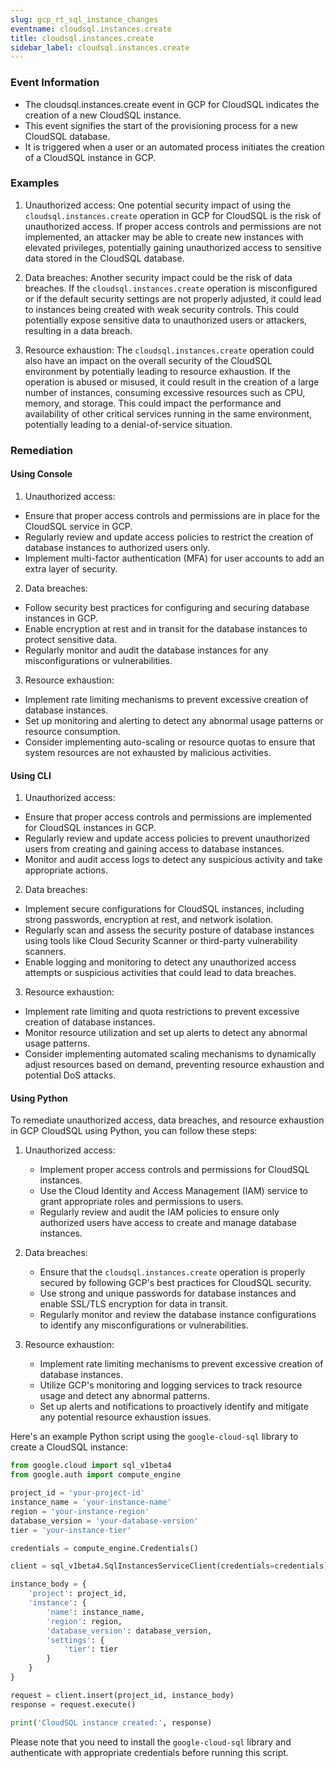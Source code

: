 ```yaml
--- 
slug: gcp_rt_sql_instance_changes
eventname: cloudsql.instances.create
title: cloudsql.instances.create
sidebar_label: cloudsql.instances.create
---
```

                       
### Event Information

- The cloudsql.instances.create event in GCP for CloudSQL indicates the creation of a new CloudSQL instance.
- This event signifies the start of the provisioning process for a new CloudSQL database.
- It is triggered when a user or an automated process initiates the creation of a CloudSQL instance in GCP.


### Examples

1. Unauthorized access: One potential security impact of using the `cloudsql.instances.create` operation in GCP for CloudSQL is the risk of unauthorized access. If proper access controls and permissions are not implemented, an attacker may be able to create new instances with elevated privileges, potentially gaining unauthorized access to sensitive data stored in the CloudSQL database.

2. Data breaches: Another security impact could be the risk of data breaches. If the `cloudsql.instances.create` operation is misconfigured or if the default security settings are not properly adjusted, it could lead to instances being created with weak security controls. This could potentially expose sensitive data to unauthorized users or attackers, resulting in a data breach.

3. Resource exhaustion: The `cloudsql.instances.create` operation could also have an impact on the overall security of the CloudSQL environment by potentially leading to resource exhaustion. If the operation is abused or misused, it could result in the creation of a large number of instances, consuming excessive resources such as CPU, memory, and storage. This could impact the performance and availability of other critical services running in the same environment, potentially leading to a denial-of-service situation.

### Remediation

#### Using Console

1. Unauthorized access:
- Ensure that proper access controls and permissions are in place for the CloudSQL service in GCP.
- Regularly review and update access policies to restrict the creation of database instances to authorized users only.
- Implement multi-factor authentication (MFA) for user accounts to add an extra layer of security.

2. Data breaches:
- Follow security best practices for configuring and securing database instances in GCP.
- Enable encryption at rest and in transit for the database instances to protect sensitive data.
- Regularly monitor and audit the database instances for any misconfigurations or vulnerabilities.

3. Resource exhaustion:
- Implement rate limiting mechanisms to prevent excessive creation of database instances.
- Set up monitoring and alerting to detect any abnormal usage patterns or resource consumption.
- Consider implementing auto-scaling or resource quotas to ensure that system resources are not exhausted by malicious activities.

#### Using CLI

1. Unauthorized access:
- Ensure that proper access controls and permissions are implemented for CloudSQL instances in GCP.
- Regularly review and update access policies to prevent unauthorized users from creating and gaining access to database instances.
- Monitor and audit access logs to detect any suspicious activity and take appropriate actions.

2. Data breaches:
- Implement secure configurations for CloudSQL instances, including strong passwords, encryption at rest, and network isolation.
- Regularly scan and assess the security posture of database instances using tools like Cloud Security Scanner or third-party vulnerability scanners.
- Enable logging and monitoring to detect any unauthorized access attempts or suspicious activities that could lead to data breaches.

3. Resource exhaustion:
- Implement rate limiting and quota restrictions to prevent excessive creation of database instances.
- Monitor resource utilization and set up alerts to detect any abnormal usage patterns.
- Consider implementing automated scaling mechanisms to dynamically adjust resources based on demand, preventing resource exhaustion and potential DoS attacks.

#### Using Python

To remediate unauthorized access, data breaches, and resource exhaustion in GCP CloudSQL using Python, you can follow these steps:

1. Unauthorized access:
   - Implement proper access controls and permissions for CloudSQL instances.
   - Use the Cloud Identity and Access Management (IAM) service to grant appropriate roles and permissions to users.
   - Regularly review and audit the IAM policies to ensure only authorized users have access to create and manage database instances.

2. Data breaches:
   - Ensure that the `cloudsql.instances.create` operation is properly secured by following GCP's best practices for CloudSQL security.
   - Use strong and unique passwords for database instances and enable SSL/TLS encryption for data in transit.
   - Regularly monitor and review the database instance configurations to identify any misconfigurations or vulnerabilities.

3. Resource exhaustion:
   - Implement rate limiting mechanisms to prevent excessive creation of database instances.
   - Utilize GCP's monitoring and logging services to track resource usage and detect any abnormal patterns.
   - Set up alerts and notifications to proactively identify and mitigate any potential resource exhaustion issues.

Here's an example Python script using the `google-cloud-sql` library to create a CloudSQL instance:

```python
from google.cloud import sql_v1beta4
from google.auth import compute_engine

project_id = 'your-project-id'
instance_name = 'your-instance-name'
region = 'your-instance-region'
database_version = 'your-database-version'
tier = 'your-instance-tier'

credentials = compute_engine.Credentials()

client = sql_v1beta4.SqlInstancesServiceClient(credentials=credentials)

instance_body = {
    'project': project_id,
    'instance': {
        'name': instance_name,
        'region': region,
        'database_version': database_version,
        'settings': {
            'tier': tier
        }
    }
}

request = client.insert(project_id, instance_body)
response = request.execute()

print('CloudSQL instance created:', response)
```

Please note that you need to install the `google-cloud-sql` library and authenticate with appropriate credentials before running this script.


 